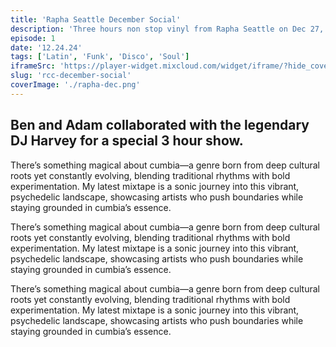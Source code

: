 ```yaml
---
title: 'Rapha Seattle December Social'
description: 'Three hours non stop vinyl from Rapha Seattle on Dec 27, 2024.'
episode: 1
date: '12.24.24'
tags: ['Latin', 'Funk', 'Disco', 'Soul']
iframeSrc: 'https://player-widget.mixcloud.com/widget/iframe/?hide_cover=1&light=1&hide_artwork=1&feed=%2Fpublic-vinyl-radio%2Frapha-rcc-december-social%2F'
slug: 'rcc-december-social'
coverImage: './rapha-dec.png'
---
```


## Ben and Adam collaborated with the legendary DJ Harvey for a special 3 hour show.

There’s something magical about cumbia—a genre born from deep cultural roots yet constantly evolving, blending traditional rhythms with bold experimentation. My latest mixtape is a sonic journey into this vibrant, psychedelic landscape, showcasing artists who push boundaries while staying grounded in cumbia’s essence.

There’s something magical about cumbia—a genre born from deep cultural roots yet constantly evolving, blending traditional rhythms with bold experimentation. My latest mixtape is a sonic journey into this vibrant, psychedelic landscape, showcasing artists who push boundaries while staying grounded in cumbia’s essence.

There’s something magical about cumbia—a genre born from deep cultural roots yet constantly evolving, blending traditional rhythms with bold experimentation. My latest mixtape is a sonic journey into this vibrant, psychedelic landscape, showcasing artists who push boundaries while staying grounded in cumbia’s essence.
